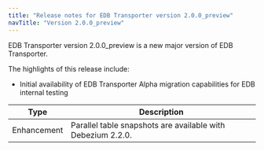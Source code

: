```yaml
---
title: "Release notes for EDB Transporter version 2.0.0_preview"
navTitle: "Version 2.0.0_preview"
---
```


EDB Transporter version 2.0.0_preview is a new major version of EDB Transporter.

The highlights of this release include:

* Initial availability of EDB Transporter Alpha migration capabilities for EDB internal testing

| Type        | Description                                                                              |
|-------------|------------------------------------------------------------------------------------------|
| Enhancement | Parallel table snapshots are available with Debezium 2.2.0.                              |
